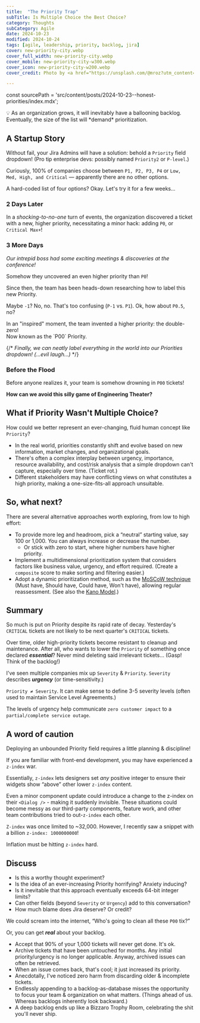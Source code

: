 ```yaml
---
title:  "The Priority Trap"
subTitle: Is Multiple Choice the Best Choice?
category: Thoughts
subCategory: Agile
date: 2024-10-23
modified: 2024-10-24
tags: [agile, leadership, priority, backlog, jira]
cover: new-priority-city.webp
cover_full_width: new-priority-city.webp
cover_mobile: new-priority-city-w300.webp
cover_icon: new-priority-city-w200.webp
cover_credit: Photo by <a href="https://unsplash.com/@mroz?utm_content=creditCopyText&utm_medium=referral&utm_source=unsplash">Filip Mroz</a> on <a href="https://unsplash.com/photos/photo-of-tram-beside-waiting-station-during-nighttime-023T4jyCRqA?utm_content=creditCopyText&utm_medium=referral&utm_source=unsplash">Unsplash</a>

---
```

const sourcePath = 'src/content/posts/2024-10-23--honest-priorities/index.mdx';


<aside className="breakout">
💡 As an organization grows, it will inevitably have a ballooning backlog. Eventually, the size of the list will *demand* prioritization.
</aside>

## A Startup Story

Without fail, your Jira Admins will have a solution: behold a `Priority` field dropdown! (Pro tip enterprise devs: possibly named `Priority2` or `P-level`.)

Curiously, 100% of companies choose between  `P1, P2, P3, P4` or `Low, Med, High, and Critical` — apparently there are no other options.

A hard-coded list of four options? Okay. Let's try it for a few weeks...

### 2 Days Later

In a *shocking-to-no-one* turn of events, the organization discovered a ticket with a new, higher priority, necessitating a minor hack: adding `P0`, or `Critical Max+`!

### 3 More Days

*Our intrepid boss had some exciting meetings & discoveries at the conference!* 

Somehow they uncovered an even higher priority than `P0`!

Since then, the team has been heads-down researching how to label this new Priority.

Maybe `-1`? No, no. That's too confusing (`P-1` vs. `P1`). Ok, how about `P0.5`, no?

<p className="breakout">In an "inspired" moment, the team invented a higher priority: the double-zero!<br />Now known as the `P00` Priority.</p>

{/* *Finally, we can neatly label everything in the world into our Priorities dropdown! (…evil laugh…)* */}

### Before the Flood

Before anyone realizes it, your team is somehow drowning in `P00` tickets!

<b>How can we avoid this silly game of Engineering Theater?</b>

## What if Priority Wasn't Multiple Choice?

How could we better represent an ever-changing, fluid human concept like `Priority`?

- In the real world, priorities constantly shift and evolve based on new information, market changes, and organizational goals.
- There's often a complex interplay between urgency, importance, resource availability, and cost/risk analysis that a simple dropdown can't capture, especially over time. (Ticket rot.)
- Different stakeholders may have conflicting views on what constitutes a high priority, making a one-size-fits-all approach unsuitable.

## So, what next?

There are several alternative approaches worth exploring, from low to high effort:

- To provide more leg and headroom, pick a “neutral” starting value, say 100 or 1,000. You can always increase or decrease the number.
    - Or stick with zero to start, where higher numbers have higher priority.
- Implement a multidimensional prioritization system that considers factors like business value, urgency, and effort required. (Create a `composite` score to make sorting and filtering easier.)
- Adopt a dynamic prioritization method, such as the [MoSCoW technique](https://en.wikipedia.org/wiki/MoSCoW_method) (Must have, Should have, Could have, Won't have), allowing regular reassessment. (See also the [Kano Model](https://en.wikipedia.org/wiki/Kano_model).)

## Summary

So much is put on Priority despite its rapid rate of decay. Yesterday's `CRITICAL` tickets are not likely to be next quarter's `CRITICAL` tickets.

Over time, older high-priority tickets become resistant to cleanup and maintenance. After all, who wants to lower the `Priority` of something once declared ***essential***? Never mind deleting said irrelevant tickets… (Gasp! Think of the backlog!)

I've seen multiple companies mix up `Severity` & `Priority`. `Severity` describes ***urgency*** (or time-sensitivity.)

`Priority ≠ Severity`. It can make sense to define 3-5 severity levels (often used to maintain Service Level Agreements.) 

The levels of urgency help communicate `zero customer impact` to a `partial/complete service outage`.

## A word of caution

Deploying an unbounded Priority field requires a little planning & discipline!

If you are familiar with front-end development, you may have experienced a `z-index` war.

Essentially, `z-index` lets designers set *any* positive integer to ensure their widgets show “above” other lower `z-index` content.

Even a minor component update could introduce a change to the z-index on their `<Dialog />` - making it suddenly invisible.  These situations could become messy as our third-party components, feature work, and other team contributions tried to out-`z-index` each other.

`Z-index` was once limited to ~32,000. However, I recently saw a snippet with a billion `z-index: 1000000000`!

Inflation must be hitting `z-index` hard.

## Discuss

- Is this a worthy thought experiment?
- Is the idea of an ever-increasing Priority horrifying? Anxiety inducing?
- Is it inevitable that this approach eventually exceeds 64-bit integer limits?
- Can other fields (beyond `Severity` or `Urgency`) add to this conversation?
- How much blame does Jira deserve? Or credit?

We could scream into the internet, “Who's going to clean all these `P00` tix?”

Or, you can get ***real*** about your backlog.

- Accept that 90% of your 1,000 tickets will never get done. It's ok.
- Archive tickets that have been untouched for months. Any initial priority/urgency is no longer applicable. Anyway, archived issues can often be retrieved.
- When an issue comes back, that's cool; it just increased its priority.
- Anecdotally, I've noticed zero harm from discarding older & incomplete tickets.
- Endlessly appending to a backlog-as-database misses the opportunity to focus your team & organization on what matters. (Things ahead of us. Whereas backlogs inherently look backward.)
- A deep backlog ends up like a Bizzaro Trophy Room, celebrating the shit you'll never ship.


